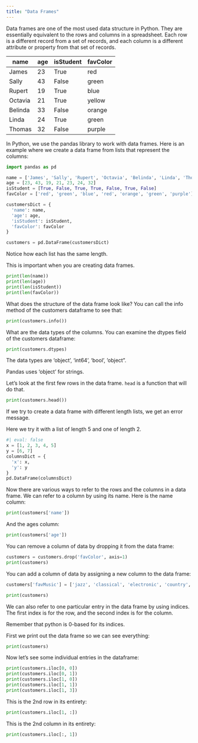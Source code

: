 ```yaml
---
title: "Data Frames"
---
```


Data frames are one of the most used data structure in Python. They are essentially equivalent to the rows and columns in a spreadsheet. Each row is a different record from a set of records, and each column is a different attribute or property from that set of records.

| name | age | isStudent | favColor |
|------|-----|-----------|----------|
| James | 23 | True | red |
| Sally | 43 | False | green |
| Rupert | 19 | True | blue |
| Octavia | 21 | True | yellow |
| Belinda | 33 | False | orange |
| Linda | 24 | True | green |
| Thomas | 32 | False | purple |

In Python, we use the pandas library to work with data frames. Here is an example where we create a data frame from lists that represent the columns:

```python
import pandas as pd

name = ['James', 'Sally', 'Rupert', 'Octavia', 'Belinda', 'Linda', 'Thomas']
age = [23, 43, 19, 21, 23, 24, 32]
isStudent = [True, False, True, True, False, True, False]
favColor = ['red', 'green', 'blue', 'red', 'orange', 'green', 'purple']

customersDict = {
  'name': name,
  'age': age,
  'isStudent': isStudent,
  'favColor': favColor
}

customers = pd.DataFrame(customersDict)
```

Notice how each list has the same length.

This is important when you are creating data frames.

```python
print(len(name))
print(len(age))
print(len(isStudent))
print(len(favColor))
```

What does the structure of the data frame look like? You can call the info
method of the customers dataframe to see that:

```python
print(customers.info())
```

What are the data types of the columns. You can examine the dtypes field of the customers dataframe:

```python
print(customers.dtypes)
```

The data types are 'object', 'int64', 'bool', 'object".

Pandas uses 'object' for strings.

Let's look at the first few rows in the data frame. `head` is a function that will do that.

```python
print(customers.head())
```

If we try to create a data frame with different length lists, we get an error message.

Here we try it with a list of length 5 and one of length 2.

```python
#| eval: false
x = [1, 2, 3, 4, 5]
y = [6, 7]
columnsDict = {
  'x': x,
  'y': y
}
pd.DataFrame(columnsDict)
```

Now there are various ways to refer to the rows and the columns in a data frame. We can refer to a column by using its name. Here is the name column:

```python
print(customers['name'])
```

And the ages column:

```python
print(customers['age'])
```

You can remove a column of data by dropping it from the data frame:

```python
customers = customers.drop('favColor', axis=1)
print(customers)
```

You can add a column of data by assigning a new column to the data frame:

```python
customers['favMusic'] = ['jazz', 'classical', 'electronic', 'country', 'electronic', 'pop', 'rock']

print(customers)
```

We can also refer to one particular entry in the data frame by using indices. The first index is for the row, and the second index is for the column.

Remember that python is 0-based for its indices.

First we print out the data frame so we can see everything:

```python
print(customers)
```

Now let's see some individual entries in the dataframe:

```python
print(customers.iloc[0, 0])
print(customers.iloc[0, 1])
print(customers.iloc[1, 0])
print(customers.iloc[1, 1])
print(customers.iloc[1, 3])
```

This is the 2nd row in its entirety:

```python
print(customers.iloc[1, :])
```

This is the 2nd column in its entirety:
```python
print(customers.iloc[:, 1])
```
